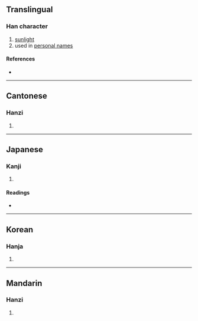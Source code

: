 {{character info/new}}
==Translingual==

===Han character===
{{Han char|rn=72|rad=日|as=04|sn=8|four=67020|canj=APIM,APMM|ids=⿰日匀}}

# [[sunlight]]
# used in [[personal name]]s

====References====
* {{Han ref|kx=0490.310|dkj=13781|dj=0851.300|hdz=21495.020|uh=6600|ud=26112|bh=A9FB|bd=43515}}

----

==Cantonese==

===Hanzi===
{{yue-hanzi|jyut=[[wan4]]|y=wan4}}

# {{rfdef|yue|sort=日04}}

----

==Japanese==

===Kanji===
{{ja-kanji|grade=|rs=日04}}

# {{rfdef|ja|sort=日04}}

====Readings====
* {{ja-readings|on=[[いん]] (in)|kun=}}

----

==Korean==

===Hanja===
{{ko-hanja|hangeul=윤|eumhun=|rv=yun|mr=yun|y=yun}}

# {{rfdef|ko|sort=日04}}

----

==Mandarin==

===Hanzi===
{{cmn-hanzi|pin=[[yún]] ([[yun2]])|wg=yün<sup>2</sup>}}

# {{rfdef|cmn|sort=日04}}